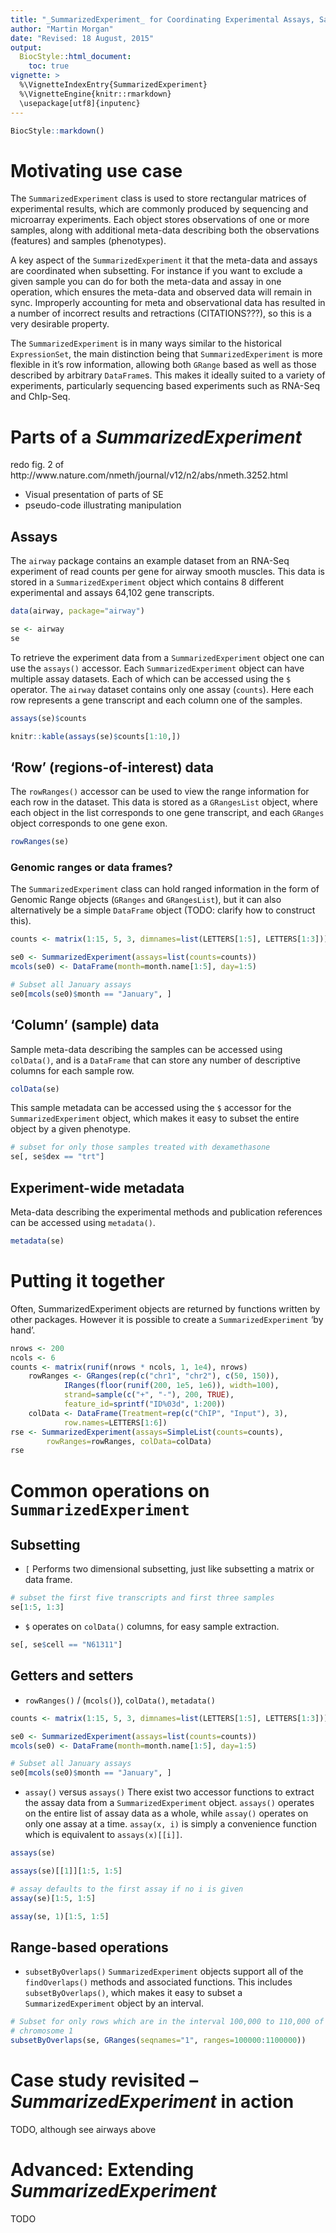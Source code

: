 ```yaml
---
title: "_SummarizedExperiment_ for Coordinating Experimental Assays, Samples, and Regions of Interest"
author: "Martin Morgan"
date: "Revised: 18 August, 2015"
output:
  BiocStyle::html_document:
    toc: true
vignette: >
  %\VignetteIndexEntry{SummarizedExperiment}
  %\VignetteEngine{knitr::rmarkdown}
  \usepackage[utf8]{inputenc}
---
```


```r
BiocStyle::markdown()
```

# Motivating use case

The `SummarizedExperiment` class is used to store rectangular matrices of
experimental results, which are commonly produced by sequencing and microarray
experiments.  Each object stores observations of one or more samples, along
with additional meta-data describing both the observations (features) and
samples (phenotypes).

A key aspect of the `SummarizedExperiment` it that the meta-data and assays are
coordinated when subsetting.  For instance if you want to exclude a given
sample you can do for both the meta-data and assay in one operation, which
ensures the meta-data and observed data will remain in sync.  Improperly
accounting for meta and observational data has resulted in a number of
incorrect results and retractions (CITATIONS???), so this is a very desirable
property.

The `SummarizedExperiment` is in many ways similar to the historical
`ExpressionSet`, the main distinction being that `SummarizedExperiment` is more
flexible in it's row information, allowing both `GRange` based as well as those
described by arbitrary `DataFrame`s.  This makes it ideally suited to a variety
of experiments, particularly sequencing based experiments such as RNA-Seq and
ChIp-Seq.

# Parts of a _SummarizedExperiment_

redo fig. 2 of http://www.nature.com/nmeth/journal/v12/n2/abs/nmeth.3252.html

- Visual presentation of parts of SE
- pseudo-code illustrating manipulation

## Assays

The `airway` package contains an example dataset from an RNA-Seq experiment of
read counts per gene for airway smooth muscles.  This data is stored
in a `SummarizedExperiment` object which contains 8 different
experimental and assays 64,102 gene transcripts.
```r
data(airway, package="airway")

se <- airway
se
```

To retrieve the experiment data from a `SummarizedExperiment` object one can
use the `assays()` accessor.  Each `SummarizedExperiment` object can have
multiple assay datasets.  Each of which can be accessed using the `$` operator.
The `airway` dataset contains only one assay (`counts`).  Here each row
represents a gene transcript and each column one of the samples.

```r
assays(se)$counts
```

```r
knitr::kable(assays(se)$counts[1:10,])
```

## 'Row' (regions-of-interest) data
The `rowRanges()` accessor can be used to view the range information for each
row in the dataset.  This data is stored as a `GRangesList` object, where each
object in the list corresponds to one gene transcript, and each `GRanges`
object corresponds to one gene exon.
```r
rowRanges(se)
```

### Genomic ranges or data frames?
The `SummarizedExperiment` class can hold ranged information in the form of
Genomic Range objects (`GRanges` and `GRangesList`), but it can also
alternatively be a simple `DataFrame` object (TODO: clarify how to construct
this).
```r
counts <- matrix(1:15, 5, 3, dimnames=list(LETTERS[1:5], LETTERS[1:3]))

se0 <- SummarizedExperiment(assays=list(counts=counts))
mcols(se0) <- DataFrame(month=month.name[1:5], day=1:5)

# Subset all January assays
se0[mcols(se0)$month == "January", ]
```

## 'Column' (sample) data

Sample meta-data describing the samples can be accessed using `colData()`, and
is a `DataFrame` that can store any number of descriptive columns for each
sample row.

```r
colData(se)
```
This sample metadata can be accessed using the `$` accessor for the
`SummarizedExperiment` object, which makes it easy to subset the entire object
by a given phenotype.

```r
# subset for only those samples treated with dexamethasone
se[, se$dex == "trt"]
```

## Experiment-wide metadata
Meta-data describing the experimental methods and publication references can be
accessed using `metadata()`.
```r
metadata(se)
```

# Putting it together

Often, SummarizedExperiment objects are returned by functions written
by other packages. However it is possible to create a `SummarizedExperiment` 'by
hand'.
```r
nrows <- 200
ncols <- 6
counts <- matrix(runif(nrows * ncols, 1, 1e4), nrows)
    rowRanges <- GRanges(rep(c("chr1", "chr2"), c(50, 150)),
            IRanges(floor(runif(200, 1e5, 1e6)), width=100),
            strand=sample(c("+", "-"), 200, TRUE),
            feature_id=sprintf("ID%03d", 1:200))
    colData <- DataFrame(Treatment=rep(c("ChIP", "Input"), 3),
            row.names=LETTERS[1:6])
rse <- SummarizedExperiment(assays=SimpleList(counts=counts),
        rowRanges=rowRanges, colData=colData)
rse
```

# Common operations on `SummarizedExperiment`

## Subsetting ##

- `[` Performs two dimensional subsetting, just like subsetting a matrix
    or data frame.
```r
# subset the first five transcripts and first three samples
se[1:5, 1:3]
```
- `$` operates on `colData()` columns, for easy sample extraction.
```r
se[, se$cell == "N61311"]
```

## Getters and setters ##

- `rowRanges()` / (`mcols()`), `colData()`, `metadata()`
```r
counts <- matrix(1:15, 5, 3, dimnames=list(LETTERS[1:5], LETTERS[1:3]))

se0 <- SummarizedExperiment(assays=list(counts=counts))
mcols(se0) <- DataFrame(month=month.name[1:5], day=1:5)

# Subset all January assays
se0[mcols(se0)$month == "January", ]
```

- `assay()` versus `assays()`
There exist two accessor functions to extract the assay data from a
`SummarizedExperiment` object.  `assays()` operates on the entire list of assay
data as a whole, while `assay()` operates on only one assay at a time.
`assay(x, i)` is simply a convenience function which is equivalent to
`assays(x)[[i]]`.
```r
assays(se)

assays(se)[[1]][1:5, 1:5]

# assay defaults to the first assay if no i is given
assay(se)[1:5, 1:5]

assay(se, 1)[1:5, 1:5]
```

## Range-based operations ##

- `subsetByOverlaps()`
`SummarizedExperiment` objects support all of the `findOverlaps()` methods and
associated functions.  This includes `subsetByOverlaps()`, which makes it easy
to subset a `SummarizedExperiment` object by an interval.

```r
# Subset for only rows which are in the interval 100,000 to 110,000 of
# chromosome 1
subsetByOverlaps(se, GRanges(seqnames="1", ranges=100000:1100000))
```

# Case study revisited -- _SummarizedExperiment_ in action
TODO, although see airways above

# Advanced: Extending _SummarizedExperiment_
TODO
